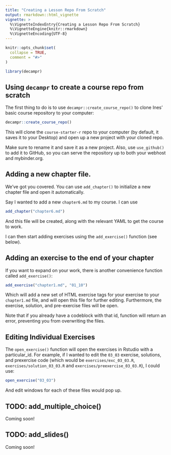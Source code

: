 ```yaml
---
title: "Creating a Lesson Repo From Scratch"
output: rmarkdown::html_vignette
vignette: >
  %\VignetteIndexEntry{Creating a Lesson Repo From Scratch}
  %\VignetteEngine{knitr::rmarkdown}
  %\VignetteEncoding{UTF-8}
---
```


```r
knitr::opts_chunk$set(
  collapse = TRUE,
  comment = "#>"
)
```

```r
library(decampr)
```

## Using `decampr` to create a course repo from scratch

The first thing to do is to use `decampr::create_course_repo()` to clone Ines' basic course repository to your computer:

```r
decampr::create_course_repo()
```

This will clone the `course-starter-r` repo to your computer (by default, it saves it to your Desktop) and open up a new project with your cloned repo.

Make sure to rename it and save it as a new project. Also, use `use_github()` to add it to GitHub, so you can serve the repository up to both your webhost and mybinder.org.


## Adding a new chapter file.

We've got you covered. You can use `add_chapter()` to initialize a new chapter file and open it automatically.

Say I wanted to add a new `chapter6.md` to my course. I can use

```r
add_chapter("chapter6.md")
```

And this file will be created, along with the relevant YAML to get the course to work.

I can then start adding exercises using the `add_exercise()` function (see below).

## Adding an exercise to the end of your chapter

If you want to expand on your work, there is another convenience function called `add_exercise()`:

```r
add_exercise("chapter1.md", "01_10")
```

Which will add a new set of HTML exercise tags for your exercise to your `chapter1.md` file, and will open this file for further editing. Furthermore, the exercise, solution, and pre-exercise files will be open.

Note that if you already have a codeblock with that id, function will return an error, preventing you from overwriting the files.

## Editing Individual Exercises

The `open_exercise()` function will open the exercises in Rstudio with a particular_id. For example, if I wanted to edit the `03_03` exercise, solutions, and prexercise code (which would be `exercises/exc_03_03.R`, `exercises/solution_03_03.R` and `exercises/preexercise_03_03.R`), I could use:

```r
open_exercise("03_03")
```

And edit windows for each of these files would pop up.


## TODO: add_multiple_choice()

Coming soon!

## TODO: add_slides()

Coming soon!
